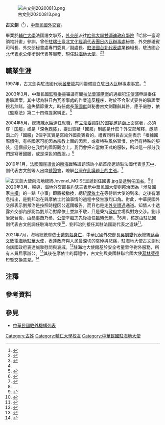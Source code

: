 {{NoteTA
|1=zh-hans:台; zh-hant:臺;
|2=zh-hans:肯尼迪; zh-hant:甘迺迪;
|3=zh-hans:拉斐特; zh-hant:拉法葉;
|4=zh-hans:莫伊兹; zh-hant:莫伊茲; zh-tw:摩依士;
|5=zh-hans:格林菲尔德; zh-hant:格林菲爾德; zh-tw:葛林斐德;
}}

[[File:古文劍20200813.png|right]]

'''古文劍'''（{{lang-en|Wen-jiann KU}}<ref>{{Cite web |url = https://www.roc-taiwan.org/ht_fr/post/2329.html |date = 2020-08-12 |title = Le Président de la République Jovenel MOISE a reçu les lettres de créance de l’Ambassadeur Wen-jiann KU le 11 août 2020 |publisher = {{link-ja|中華民國駐海地大使館|在ハイチ中華民国大使館|Ambassade de la République de Chine(Taïwan) en Haïti}} |deadurl = no |archiveurl = https://web.archive.org/web/20200818140532/https://www.roc-taiwan.org/ht_fr/post/2329.html |archivedate = 2020-08-18 |accessdate = 2020-08-18 }}</ref>{{bd|||catIdx=}}），[[:Category:中華民國外交官|中華民國外交官]]。

畢業於[[輔仁大學|輔仁大學]]法國語文學系，[[中華民國外交部|外交部]]派往[[肯尼迪政府学院|哈佛大學甘迺迪政府學院]]「哈佛—臺灣領袖計畫」參訓。曾任[[駐瑞士臺北文化經濟代表團日內瓦辦事處|駐瑞士臺北文化經濟代表團日內瓦辦事處]]秘書、外交部禮賓司科長、外交部秘書處專門委員／副處長、[[駐法國台北代表處|駐法國台北代表處]]業務組長、駐法國台北代表處公使銜副代表等職務，現任[[中華民國駐海地大使列表|駐海地大使]]。<ref name="外交部：">{{Cite web |url = https://www.epochtimes.com/b5/20/6/19/n12198290.htm |author = 李怡欣 |date = 2020年6月19日 |title = 外交部：海地大使由駐法副代表古文劍接任 |publisher = [[大纪元时报|大纪元时报]] |access-date = 2020年8月18日 |archive-date = 2020年6月22日 |archive-url = https://web.archive.org/web/20200622032700/https://www.epochtimes.com/b5/20/6/19/n12198290.htm |dead-url = no }}</ref><ref>{{Cite web |url = https://report.nat.gov.tw/ReportFront/ReportDetail/detail?sysId=C10304532 |title = 哈佛-臺灣領袖計畫 |publisher = 公務出國報告資訊網}}</ref>{{noteTag|2012年9月，中華民國外交部為統一駐外人員內部職稱，明定大使館、代表處設大使、公使，代表處對外仍稱代表、副代表；辦事處設總領事、副總領事，對外仍稱處長、副處長。<ref>{{Cite web |url = https://tw.news.yahoo.com/%E7%B5%B1-%E5%90%8D%E7%A8%B1-%E4%BB%A3%E8%A1%A8%E5%B0%8D%E5%85%A7%E7%A8%B1%E5%A4%A7%E4%BD%BF-133312149.html |author = 陳培煌 |date = 2012年8月31日 |title = 統一名稱 代表對內稱大使 |publisher = [[Yahoo!奇摩|Yahoo!奇摩]]引用[[中央通訊社|中央通訊社]] |accessdate = 2020年8月18日 |archive-date = 2016年11月30日 |archive-url = https://web.archive.org/web/20161130185459/https://tw.news.yahoo.com/%E7%B5%B1-%E5%90%8D%E7%A8%B1-%E4%BB%A3%E8%A1%A8%E5%B0%8D%E5%85%A7%E7%A8%B1%E5%A4%A7%E4%BD%BF-133312149.html |dead-url = no }}</ref><br>代表處館長為特任或簡任第十三職等至第十四職等者任大使銜代表、簡任第十二職等至第十三職等者任公使銜代表；辦事處長為簡任第十二職等任總領事銜處長。<ref>{{Cite web |url = https://law.moj.gov.tw/LawClass/LawAll.aspx?PCode=E0000017 |date = 2018年6月13日 |title = 駐外機構組織通則 |publisher = 全國法規資料庫 |access-date = 2022年2月25日 |archive-date = 2021年12月15日 |archive-url = https://web.archive.org/web/20211215061915/https://law.moj.gov.tw/LawClass/LawAll.aspx?PCode=E0000017 }}</ref>}}

==職業生涯==
1997年，古文劍與駐法國代表[[呂慶龍|呂慶龍]]共同籌備設立駐[[日內瓦|日內瓦]]辦事處事宜。<ref name="政院核定"/>

2003年3月，中華民國[[監察委員|監察委員]]審議有關[[拉法葉軍購案|拉法葉軍購案]]的通緝犯[[汪傳浦|汪傳浦]]申請委任書驗證案，其中認為駐日內瓦辦事處的作業違反程序，對於不合形式要件的驗證案視若無睹，違失情節重大，時任處長[[董國猷|董國猷]]與秘書古文劍難辭其咎，應予嚴懲，依《監察法》第二十四條提案糾正。<ref>{{Cite web |url = https://cybsbox.cy.gov.tw/CYBSBoxSSL/edoc/download/24226 |date = 2003年4月29日 |title = 糾正案文 |publisher = [[監察院|監察院]]}}</ref>

2004年5月，總統[[陳水扁|陳水扁]]連任就職，有[[第5屆中華民國立法委員名單|立法委員]]對於[[国宴|国宴]]邀請函上面寫著，必須穿「[[国服|国服]]」或是「深色[[西裝|西裝]]」，提出質疑「國服」到底是什麼？外交部解釋，邀請函上的「國服」2個字其實是寫給外國貴賓看的，禮賓司科長古文劍表示「根據國際慣例，有些國家可能因為宗教上面的因素，或者特殊風俗習慣，他們有特殊的服裝，這個部分在我們的國際觀念上，我們會把它當做正式的服裝，所以這一部分我們是寫著國服，或是深色的西服。」<ref>{{Cite web |url = https://news.tvbs.com.tw/other/492482 |date = 2004年5月18日 |title = 國宴須穿「國服」台聯立委有異見 |publisher = [[TVBS新聞台|TVBS新聞台]]}}</ref>

2019年1月，[[國民議會_(法國)|法國國民議會]]{{link-fr|外交委員會 (法國國民議會)|Commission des Affaires étrangères (Assemblée nationale)|外交委員會}}的[[南海|南海]]戰略議題諮詢小組首度邀請駐法國代表[[吳志中|吳志中]]、副代表古文劍等人出席[[聽證會|聽證會]]，瞭解[[南海爭議|台灣在此議題上的主張]]。<ref>{{Cite web |url = https://www.rti.org.tw/news/view/id/2010176 |author = 張子清 |date = 2019年1月31日 |title = 首見 法國會南海聽證會邀台駐法代表出席 |publisher = [[中央廣播電臺|中央廣播電臺]] |access-date = 2020年8月18日 |archive-date = 2019年2月3日 |archive-url = https://web.archive.org/web/20190203222739/https://www.rti.org.tw/news/view/id/2010176 |dead-url = no }}</ref>

[[File:古文劍大使向海地總統Jovenel_MOISE呈遞到任國書.jpg|thumb]]呈遞到任[[国书|国书]]。<ref name="本（8）月11日"/>]]
2020年3月，{{link-en|海地媒體|Mass media in Haiti}}報導，海地外交部長[[克洛德·約瑟夫|約瑟夫]]表示中華民國大使[[劉邦治|劉邦治]]因為「涉及國家[[主權|主權]]」的一點「小事」即將被撤換，總統[[若弗内尔·莫伊兹|摩依士]]在等待新大使的到來。之後有消息指出，是劉邦治在與摩依士討論事情的過程中發生激烈口角。對此，中華民國外交部表示劉邦治是按照時程因公返國報告，而且也是走[[外交豁免權|外交禮遇]]通道。知情人士透露外交部內部認為劉邦治對摩依士並無不敬，只是秉持[[中華民國政府|政府]]立場與對方交涉。劉邦治返台後，{{link-ja|中華民國駐海地大使館|在ハイチ中華民国大使館|駐海地大使館}}由[[参赞|參事]]蕭乃丞、[[公使|公使]]辛繼志先後擔任[[代办|臨時代辦]]。<ref>{{Cite web |url = https://www.chinatimes.com/realtimenews/20200314002662-260407?chdtv |author = 楊孟立 |date = 2020年3月14日 |title = 涉及駐在國國家主權 我駐海地大使遭要求撤換 |publisher = [[中時電子報|中時電子報]] |access-date = 2020年8月18日 |archive-date = 2020年3月16日 |archive-url = https://web.archive.org/web/20200316013827/https://www.chinatimes.com/realtimenews/20200314002662-260407?chdtv |dead-url = no }}</ref>6月，核定由駐法國副代表古文劍調任駐海地大使<ref name="政院核定">{{Cite web |url = https://udn.com/news/story/6656/4645883 |author = 徐偉真 |date = 2020年6月19日 |title = 政院核定 駐法副代表古文劍調任駐海地大使 |publisher = [[聯合新聞網|聯合新聞網]] |access-date = 2020年8月18日 |archive-date = 2020年10月10日 |archive-url = https://web.archive.org/web/20201010015636/https://udn.com/news/story/6656/4645883 |dead-url = no }}</ref>，劉邦治則接任其駐法國副代表之遺缺<ref>{{Cite web |url = https://www.cna.com.tw/news/aipl/202102130040.aspx |author = 曾婷瑄 |date = 2021年2月13日 |title = 駐法代表僑界走春拜年 疫情中送上祝福與抗疫包 |publisher = 中央社 |access-date = 2021年3月16日 |archive-date = 2021年2月17日 |archive-url = https://web.archive.org/web/20210217084805/https://www.cna.com.tw/news/aipl/202102130040.aspx |dead-url = no }}</ref>。

2021年7月，海地總統摩依士[[若弗内尔·莫伊兹遇刺案|遭刺殺身亡]]，中華民國外交部長[[吳釗燮|吳釗燮]]代表總統[[蔡英文|蔡英文]]致電[[海地駐華大使列表|海地駐華大使]]{{tsl|fr|Roudy Stanley Penn|潘恩 (海地外交官)|潘恩}}，表達政府與人民最深切的哀悼與悲痛，駐海地大使古文劍也向該國政府表達誠摯慰問與哀戚。<ref>{{Cite web |url = https://www.mofa.gov.tw/News_Content.aspx?n=95&s=96107 |author = 拉丁美洲及加勒比海司 |date = 2021年7月7日 |title = 有關海地總統摩依士（Jovenel Moïse）遭刺殺身亡事，外交部回應如下： |publisher = [[中華民國外交部|中華民國外交部]] |access-date = 2021年7月17日 |archive-date = 2021年7月19日 |archive-url = https://web.archive.org/web/20210719162220/https://www.mofa.gov.tw/News_Content.aspx?n=95&s=96107 |dead-url = no }}</ref>駐海地大使館基於安全考量暫停對外服務，所有人員居家辦公。<ref>{{Cite web |url = https://www.mofa.gov.tw/News_Content.aspx?n=95&s=96116 |author = 拉丁美洲及加勒比海司 |date = 2021年7月9日 |title = 有關我國駐海地大使館遭武裝人士入侵事，外交部回應如下: |publisher = 中華民國外交部 |access-date = 2021年7月17日 |archive-date = 2021年7月17日 |archive-url = https://web.archive.org/web/20210717134316/https://www.mofa.gov.tw/News_Content.aspx?n=95&s=96116 |dead-url = no }}</ref>其後在摩依士的葬禮中，古文劍與美國駐聯合國大使[[琳达·托马斯-格林菲尔德|葛林斐德]]短暫交換意見。<ref>{{Cite web |url = https://news.ltn.com.tw/news/politics/breakingnews/3614675 |author = 彭琬馨 |date = 2021-07-24 |title = 海地前總統摩依士葬禮 我大使與美駐聯合國大使會晤 |publisher = [[自由時報|自由時報]] |access-date = 2021-07-24 |archive-date = 2021-07-25 |archive-url = https://web.archive.org/web/20210725135841/https://news.ltn.com.tw/news/politics/breakingnews/3614675 |dead-url = no }}</ref>


{{start box}}
{{s-dip}}
{{succession box|[[劉邦治|劉邦治]]（正任）<ref name="政院核定"/><br>[[蕭乃丞|蕭乃丞]]（代理）<ref name="政院核定"/><br>[[辛繼志|辛繼志]]（代理）<ref name="政院核定"/>||{{flagicon|ROC}} [[中華民國駐海地大使列表|中華民國駐海地大使]]|2020年8月<ref name="本（8）月11日">{{Cite web |url = https://www.roc-taiwan.org/ht/post/3368.html |date = 2020年8月12日 |title = 本（8）月11日古大使向海地總統Jovenel MOISE呈遞到任國書 |publisher = 中華民國駐外單位聯合網站 |deadurl = no |archiveurl = https://web.archive.org/web/20200818135936/https://www.roc-taiwan.org/ht/post/3368.html |archivedate = 2020年8月18日 |accessdate = 2020年8月18日 }}</ref>－}}
{{end box}}

==注釋==
{{noteFoot}}

==參考資料==
{{reflist}}

==參見==
*[[中華民國駐外機構列表|中華民國駐外機構列表]]

{{DEFAULTSORT:Ku古}}
[[Category:古姓|Category:古姓]]
[[Category:輔仁大學校友|Category:輔仁大學校友]]
[[Category:中華民國駐海地大使|Category:中華民國駐海地大使]]